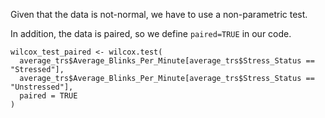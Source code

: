 Given that the data is not-normal, we have to use a non-parametric test.

In addition, the data is paired, so we define `paired=TRUE` in our code.

```
wilcox_test_paired <- wilcox.test(
  average_trs$Average_Blinks_Per_Minute[average_trs$Stress_Status == "Stressed"], 
  average_trs$Average_Blinks_Per_Minute[average_trs$Stress_Status == "Unstressed"], 
  paired = TRUE
)
````


